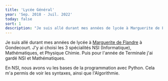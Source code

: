 ```yaml
---
title: 'Lycée Général'
year: 'Sep. 2018 - Juil. 2022'
today: false
sort: 1
description: "Je suis allé durant mes années de lycée à Marguerite de Flandre à Gondecourt. J'y ai choisi les 3 spécialités NSI (Informatique), Mathématiques, et Physique Chimie."
---
```


Je suis allé durant mes années de lycée à <a href='https://marguerite-de-flandre-gondecourt.enthdf.fr/' target='_blank'>Marguerite de Flandre</a> à Gondecourt. J'y ai choisi les 3 spécialités NSI (Informatique), Mathématiques, et Physique Chimie. Puis pour l'année de Terminale j'ai gardé NSI et Mathématiques.

En NSI, nous avons vu les bases de la programmation avec Python. Cela m'a permis de voir les syntaxes, ainsi que l'Algorithmie.
